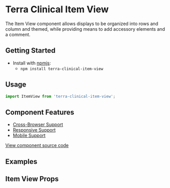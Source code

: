 


<Badge />

# Terra Clinical Item View

The Item View component allows displays to be organized into rows and column and themed, while providing means to add accessory elements and a comment.

## Getting Started

- Install with [npmjs](https://www.npmjs.com):
  - `npm install terra-clinical-item-view`

## Usage
```jsx
import ItemView from 'terra-clinical-item-view';
```

## Component Features
* [Cross-Browser Support](https://engineering.cerner.com/terra-ui/contributing/terra-ui/component-standards#cross-browser-support)
* [Responsive Support](https://engineering.cerner.com/terra-ui/contributing/terra-ui/component-standards#responsive-support)
* [Mobile Support](https://engineering.cerner.com/terra-ui/contributing/terra-ui/component-standards#mobile-support)

[View component source code](https://github.com/cerner/terra-clinical/tree/master/packages/terra-clinical-item-view)

## Examples
<ItemViewStandard title="ItemView - Default" />
<ItemViewTwoColumn
    title="ItemView - Two Column Layout"
    description="When including icons as part of an '<ItemView.Display />'', it is recommended to use the iconAlignment='inline' prop for best alignment and wrapping with the text."
/>
<ItemViewTwoColumnStart title="ItemView - Start Emphasis" />
<ItemViewComment title="ItemView - Comment" />
<ItemViewAll title="ItemView - All Elements" />
<ItemViewAllTopAligned title="ItemView - All Elements Top Aligned" />

## Item View Props
<ItemViewProps />
